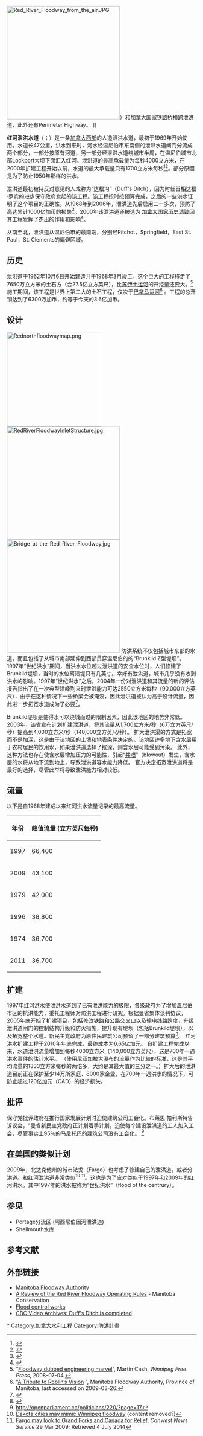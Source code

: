 [[Image:Red_River_Floodway_from_the_air.JPG|300px]]）和[[加拿大国家铁路|加拿大国家铁路]]桥横跨泄洪道，此外还有Perimeter Highway。 ]]

'''红河泄洪水道'''（{{lang-en|Red River Floodway}}；{{lang-fr|Canal de dérivation de la rivière Rouge}}）是一条[[加拿大西部|加拿大西部]]的人造泄洪水道，最初于1969年开始使用。水道长47公里，洪水到来时，河水经温尼伯市东南侧的泄洪水道闸门分流成两个部分，一部分按原有河道，另一部分经泄洪水道绕城市半周，在温尼伯城市北部Lockport大坝下面汇入红河。泄洪道的最高承载量为每秒4000立方米，在2000年扩建工程开始以前，水道的最大承载量只有1700立方米每秒<ref>{{cite web|title=What is Floodway Expansion|work=Manitoba Floodway Authority|accessdate=26 April 2014|url=http://www.floodwayauthority.mb.ca/floodway_expansion.html#top|deadurl=yes|archiveurl=https://web.archive.org/web/20140426235645/http://www.floodwayauthority.mb.ca/floodway_expansion.html#top|archivedate=2014年4月26日}}</ref><ref>{{cite web|title=Red River Floodway expansion debate flows on|author=Martin Cash|publisher=[[Winnipeg_Free_Press|Winnipeg Free Press]]|date=26 April 2014|accessdate=26 April 2014|url=http://www.winnipegfreepress.com/business/red-river-floodway-expansion-debate-flows-on-256803411.html}}</ref>。部分原因是为了防止1950年那样的洪水。

泄洪道最初被持反对意见的人戏称为“达福沟”（Duff's Ditch），因为时任首相达福·罗宾的进步保守政府发起的该工程。该工程按时按预算完成，之后的一些洪水证明了这个项目的正确性。从1968年到2006年，泄洪道先后启用二十多次，预防了高达累计1000亿加币的损失<ref>{{cite web |url=http://www.gov.mb.ca/flooding/historical_facts.html |title=存档副本 |accessdate=2014-07-05 |deadurl=yes |archiveurl=https://web.archive.org/web/20140714170044/http://www.gov.mb.ca/flooding/historical_facts.html |archivedate=2014-07-14 }}</ref>。2000年该泄洪道还被选为 [[加拿大国家历史遗迹|加拿大国家历史遗迹]]因其工程发挥了杰出的作用和影响<ref>{{CRHP|13693|Red River Floodway|10 June 2012}}</ref>。

从南至北，泄洪道从温尼伯市的最南端，分别经Ritchot，Springfield，East St. Paul，St. Clements的偏僻区域。

== 历史 ==
泄洪道于1962年10月6日开始建造并于1968年3月竣工。这个巨大的工程移走了7650万立方米的土石方（合27.5亿立方英尺），比[[苏伊士运河|苏伊士运河]]的开挖量还要大。<ref name="Free Press IAMES">“[http://www.winnipegfreepress.com/local/local_picture/story/4195101p-4786134c.html Floodway dubbed engineering marvel]”, Martin Cash, ''Winnipeg Free Press'', 2008-07-04.</ref>
施工期间，该工程是世界上第二大的土石工程，仅次于[[巴拿马运河|巴拿马运河]]<ref name="Manitoba Floodway Authority">“[http://www.floodwayauthority.mb.ca/duffsditch_history.html A Tribute to Roblin’s Vision] {{webarchive|url=https://web.archive.org/web/20120622160804/http://www.floodwayauthority.mb.ca/duffsditch_history.html |date=2012-06-22 }}”, Manitoba Floodway Authority, Province of Manitoba, last accessed on 2009-03-26.</ref> 。工程的总开销达到了6300万加币，约等于今天的3.6亿加币。

== 设计==
[[Image:Rednorthfloodwaymap.png|250px]]
[[Image:RedRiverFloodwayInletStructure.jpg|300px]]
[[File:Bridge_at_the_Red_River_Floodway.jpg|300px]]
防洪系统不仅包括城市东部的水道，而且包括了从城市南部延伸到西部贯穿温尼伯的的“Brunkild Z型堤坝”。 1997年“世纪洪水”期间，当洪水水位超过泄洪道的安全水位时，人们修建了Brunkild堤坝，当时的水位离溃堤只有几英寸。幸好有泄洪道，城市几乎没有收到洪水的影响。1997年“世纪洪水”之后，2004年一份对泄洪道和其流量的新的评估报告指出了在一次典型洪峰到来时泄洪能力可达2550立方米每秒（90,000立方英尺），由于在这种情况下一些桥梁会被淹没，因此泄洪道被认为高于设计流量，因此进一步拓宽水道成为了必要<ref>{{cite web|title=Proposed Floodway Expansion Project Environmental Assessment|work=Province of Manitoba|date=August 2004|accessdate=26 April 2014|url=http://www.gov.mb.ca/conservation/eal/registries/4967floodway/eis/mainreport-vol1/chapter4.pdf}}</ref>。

Brunkild堤坝是使得水可以绕城而过的限制因素，因此该地区的地势非常低。 2003年，该省宣布计划扩建泄洪道，将其流量从1,700立方米/秒（6万立方英尺/秒）提高到4,000立方米/秒（140,000立方英尺/秒）。 扩大泄洪渠的方式是拓宽而不是加深，这是由于该地区的土壤和地表条件决定的。该地区许多地下[[含水层|含水层]]用于农村居民的饮用水，如果泄洪道选择了挖深，则含水层可能受到污染。 此外，这种方法也存在使含水层增加压力的可能性，引起“[[井喷|井喷]]”（blowout）发生，含水层的水将从地下流到地上，导致泄洪道容水能力降低。 官方决定拓宽泄洪道将是最好的选择，尽管此举将导致泄洪能力相对较低。

== 流量 ==
以下是自1968年建成以来红河洪水流量记录的最高流量。

{| class="wikitable"
|-
! 年份
! 峰值流量 (立方英尺每秒)
|-
! 1997
| 66,400
|-
! 2009
| 43,100
|-
! 1979
| 42,000
|-
! 1996
| 38,800
|-
! 1974
| 36,700
|-
! 2011
| 36,700
|}

== 扩建==
1997年红河洪水使泄洪水道到了已有泄洪能力的极限，各级政府为了增加温尼伯市区的抗洪能力，委托工程师对防洪工程进行研究。根据曼省集体谈判协议，2005年底开始了扩建项目，包括修改铁路和公路交叉口以及输电线路跨度，升级泄洪道闸门的控制结构升级和防火措施，提升现有堤坝（包括Brunkild堤坝），以及拓宽整个水道。新民主党政府为原住民建筑公司预留了一部分建筑预算<ref>{{cite web |url=http://www.dailycommercialnews.com/article/id27497 |title=存档副本 |accessdate=2010年6月24日 |deadurl=yes |archiveurl=https://web.archive.org/web/20110708221524/http://www.dailycommercialnews.com/article/id27497 |archivedate=2011年7月8日 |df= }}</ref>。 红河洪水扩建工程于2010年年底完成，最终成本为6.65亿加元。 自扩建工程完成以来，水道泄洪流量增加到每秒4000立方米（140,000立方英尺），这是700年一遇洪水事件的估计水平。 （使用[[尼亚加拉大瀑布|尼亚加拉大瀑布]]的流量作为比较的标准，这是其平均流量的1833立方米每秒的两倍多，大约是其最大值的三分之一。）扩大后的泄洪道目前正在保护至少14万所家庭、8000家企业，在700年一遇洪水的情况下，可防止超过120亿加元（CAD）的经济损失。

==批评==
保守党批评政府在推行国家发展计划时迫使建筑公司工会化。布莱恩·帕利斯特告诉议会，“曼省新民主党政府正计划着手计划，迫使每个建设泄洪道的工人加入工会，尽管事实上95％的马尼托巴的建筑公司没有工会化。 <ref>http://openparliament.ca/politicians/220/?page=17</ref>

== 在美国的类似计划 ==
2009年，北达克他州的城市法戈（Fargo）也考虑了修建自己的泄洪道，或者分洪道。和红河泄洪道非常类似<ref>[http://www.canada.com/Dakota+cities+mimic+Winnipeg+floodway/1442127/story.html Dakota cities may mimic Winnipeg floodway] {{webarchive|url=https://web.archive.org/web/20100311235851/http://www.canada.com/Dakota+cities+mimic+Winnipeg+floodway/1442127/story.html |date=2010-03-11 }} (content removed?)</ref>
<ref>[http://njnnetwork.com/2009/03/fargo-may-look-to-grand-forks-and-canada-for-relief/ Fargo may look to Grand Forks and Canada for Relief.] ''Canwest News Service'' 29 Mar 2009; Retrieved 4 July 2014</ref>。这也是为了应对类似于1997年和2009年的红河洪水。其中1997年的洪水被称为“世纪洪水”（flood of the centrury）。

==参见==
*Portage分流区 (阿西尼伯因河泄洪道)
*Shellmouth水库

== 参考文献==
{{reflist}}

== 外部链接 ==
* [https://web.archive.org/web/20050214014051/http://floodwayauthority.mb.ca/ Manitoba Floodway Authority]
* [https://web.archive.org/web/20050228030939/http://www.gov.mb.ca/conservation/watres/rules.html A Review of the Red River Floodway Operating Rules] - Manitoba Conservation
* [http://www.quantumlynx.com/water/vol7no2/story2.html Flood control works] {{Wayback|url=http://www.quantumlynx.com/water/vol7no2/story2.html |date=19991012091002 }}
* [http://archives.cbc.ca/science_technology/applied_science/clips/790/ CBC Video Archives: Duff's Ditch is completed] {{Wayback|url=http://archives.cbc.ca/science_technology/applied_science/clips/790/ |date=20100706073125 }}

{{coord|50.090005|N|96.934079|W|type:city_region:CA-MB|display=title}}

[[Category:加拿大國家歷史遺址|*]]
[[Category:加拿大水利工程|Category:加拿大水利工程]]
[[Category:防洪計畫|Category:防洪計畫]]